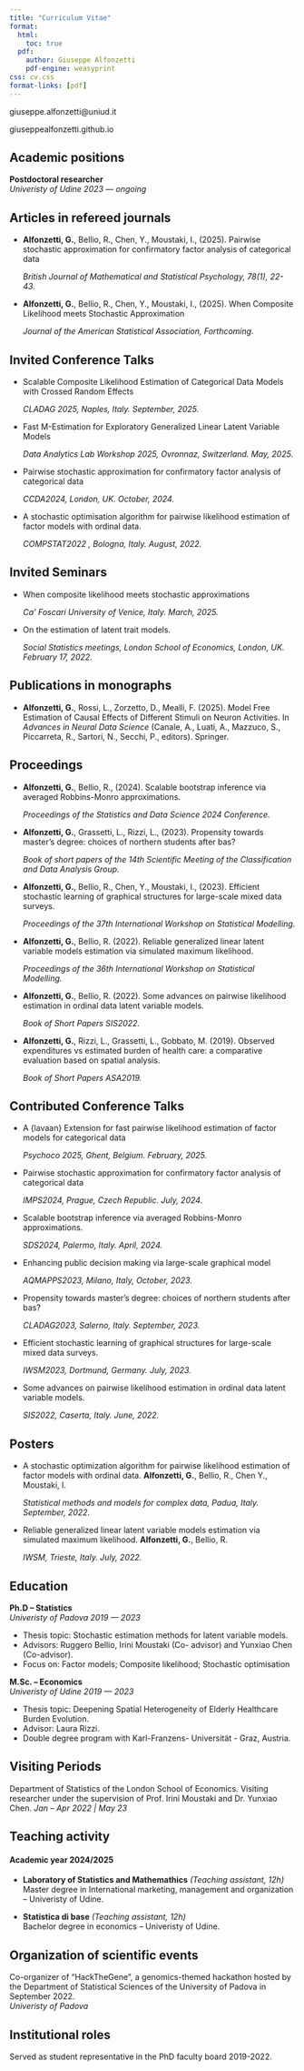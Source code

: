 ```yaml
---
title: "Curriculum Vitae"
format:
  html:
    toc: true
  pdf:
    author: Giuseppe Alfonzetti
    pdf-engine: weasyprint
css: cv.css
format-links: [pdf]
---
```


::: {.print-only .contact-block}
giuseppe.alfonzetti@uniud.it

giuseppealfonzetti.github.io
:::

## Academic positions
**Postdoctoral researcher** <br> *Univeristy of Udine* [*2023 --- ongoing*]{.cvdate}

## Articles in refereed journals
- **Alfonzetti, G.**, Bellio, R., Chen, Y., Moustaki, I., (2025). Pairwise stochastic approximation for confirmatory factor analysis of categorical data <p class="text-primary">*British Journal of Mathematical and Statistical Psychology, 78(1), 22-43.*<p>

- **Alfonzetti, G.**, Bellio, R., Chen, Y., Moustaki, I., (2025). When Composite Likelihood meets Stochastic Approximation <p class="text-primary">*Journal of the American Statistical Association, Forthcoming.*<p>

## Invited Conference Talks
- Scalable Composite Likelihood Estimation of Categorical Data Models with Crossed Random Effects <p class="text-primary"> *CLADAG 2025, Naples, Italy. September, 2025.*<p>
- Fast M-Estimation for Exploratory Generalized Linear Latent Variable Models <p class="text-primary"> *Data Analytics Lab Workshop 2025, Ovronnaz, Switzerland. May, 2025.*<p>
- Pairwise stochastic approximation for confirmatory factor analysis of categorical data <p class="text-primary"> *CCDA2024, London, UK. October, 2024.*<p>
-  A stochastic optimisation algorithm for pairwise likelihood estimation of factor models with ordinal data. <p class="text-primary"> *COMPSTAT2022 , Bologna, Italy. August, 2022.* <p>

## Invited Seminars
- When composite likelihood meets stochastic approximations <p class="text-primary"> *Ca’ Foscari University of Venice, Italy. March, 2025.*<p>
- On the estimation of latent trait models. <p class="text-primary">*Social Statistics meetings, London School of Economics, London, UK. February 17, 2022.*<p>

## Publications in monographs
- **Alfonzetti, G.**, Rossi, L., Zorzetto, D., Mealli, F. (2025). Model Free Estimation of Causal Effects of Different Stimuli on Neuron Activities. In *Advances in Neural Data Science* (Canale, A., Luati, A., Mazzuco, S., Piccarreta, R., Sartori, N., Secchi, P., editors). Springer.

## Proceedings
- **Alfonzetti, G.**, Bellio, R., (2024). Scalable bootstrap inference via averaged Robbins-Monro approximations. <p class="text-primary">*Proceedings of the Statistics and Data Science 2024 Conference.*<p>
- **Alfonzetti, G.**, Grassetti, L., Rizzi, L., (2023). Propensity towards master's degree: choices of northern students after bas? <p class="text-primary">*Book of short papers of the 14th Scientific Meeting of the Classification and Data Analysis Group.*<p>
- **Alfonzetti, G.**, Bellio, R., Chen, Y., Moustaki, I., (2023). Efficient stochastic learning of graphical structures for large-scale mixed data surveys. <p class="text-primary">*Proceedings of the 37th International Workshop on Statistical Modelling.*<p>
- **Alfonzetti, G.**, Bellio, R. (2022). Reliable generalized linear latent variable models estimation via simulated maximum likelihood. <p class="text-primary">*Proceedings of the 36th International Workshop on Statistical Modelling.*<p>
- **Alfonzetti, G.**, Bellio, R. (2022). Some advances on pairwise likelihood estimation in ordinal data latent variable models. <p class="text-primary">*Book of Short Papers SIS2022.*<p>
- **Alfonzetti, G.**, Rizzi, L., Grassetti, L., Gobbato, M. (2019). Observed expenditures vs estimated burden of health care: a comparative evaluation based on spatial analysis. <p class="text-primary">*Book of Short Papers ASA2019.*<p>

## Contributed Conference Talks
- A {lavaan} Extension for fast pairwise likelihood estimation of factor models for categorical data <p class="text-primary"> *Psychoco 2025, Ghent, Belgium. February, 2025.*
- Pairwise stochastic approximation for confirmatory factor analysis of categorical data <p class="text-primary"> *IMPS2024, Prague, Czech Republic. July, 2024.* <p>
- Scalable bootstrap inference via averaged Robbins-Monro approximations. <p class="text-primary"> *SDS2024, Palermo, Italy. April, 2024.* <p>
- Enhancing public decision making via large-scale graphical model <p class="text-primary"> *AQMAPPS2023, Milano, Italy, October, 2023.* <p>
- Propensity towards master's degree: choices of northern students after bas? <p class="text-primary"> *CLADAG2023, Salerno, Italy. September, 2023.* <p>
- Efficient stochastic learning of graphical structures for large-scale mixed data surveys. <p class="text-primary"> *IWSM2023, Dortmund, Germany. July, 2023.* <p>
- Some advances on pairwise likelihood estimation in ordinal data latent variable models. <p class="text-primary">*SIS2022, Caserta, Italy. June, 2022.*<p>

## Posters
- A stochastic optimization algorithm for pairwise likelihood estimation of factor models with ordinal data. **Alfonzetti, G.**, Bellio, R., Chen Y., Moustaki, I. <p class="text-primary">*Statistical methods and models for complex data, Padua, Italy. September, 2022.*<p>
- Reliable generalized linear latent variable models estimation via simulated maximum likelihood. **Alfonzetti, G.**, Bellio, R. <p class="text-primary">*IWSM, Trieste, Italy. July, 2022.*<p>


## Education

**Ph.D -- Statistics** <br> *Univeristy of Padova* [*2019 --- 2023*]{.cvdate}

-  Thesis topic: Stochastic estimation methods for
latent variable models. 
-   Advisors: Ruggero Bellio, Irini Moustaki (Co-
advisor) and Yunxiao Chen (Co-advisor).
-  Focus on: Factor models; Composite likelihood;
Stochastic optimisation

**M.Sc. -- Economics** <br> *Univeristy of Udine* [*2019 --- 2023*]{.cvdate}

-  Thesis topic: Deepening Spatial Heterogeneity
of Elderly Healthcare Burden Evolution. 
-   Advisor: Laura Rizzi.
-  Double degree program with Karl-Franzens-
Universität - Graz, Austria.

## Visiting Periods
Department of Statistics of the London School of Economics. Visiting researcher under the supervision of Prof. Irini Moustaki and Dr. Yunxiao Chen. [*Jan -- Apr 2022 | May 23*]{.cvdate}


## Teaching activity
#### Academic year 2024/2025
- **Laboratory of Statistics and Mathemathics** [*(Teaching assistant, 12h)*]{.cvdate}<br> Master degree in International marketing, management and organization -- Univeristy of Udine.

- **Statistica di base** [*(Teaching assistant, 12h)*]{.cvdate}<br> Bachelor degree in economics -- Univeristy of Udine.

## Organization of scientific events
Co-organizer of "HackTheGene", a genomics-themed hackathon hosted by the Department of Statistical Sciences of the University of Padova in September 2022.
<br> *Univeristy of Padova*

## Institutional roles
Served as student representative in the PhD faculty board 2019-2022.

<!-- ::: {.no-print}
:::

::: {.print-only}

::: -->

